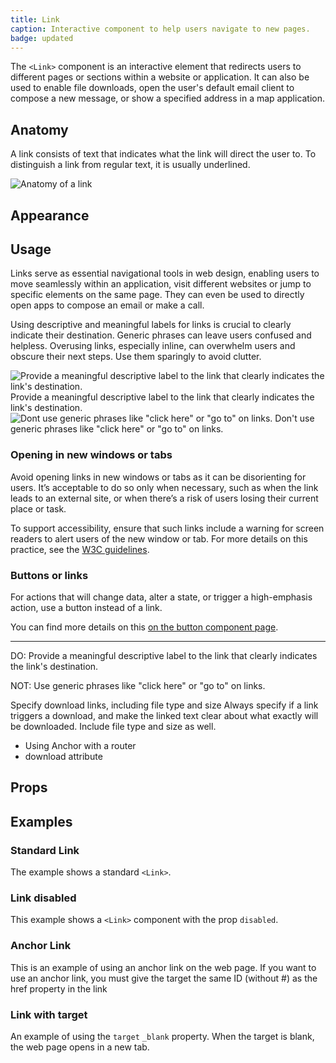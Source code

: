 ```yaml
---
title: Link
caption: Interactive component to help users navigate to new pages.
badge: updated
---
```


The `<Link>` component is an interactive element that redirects users to different pages or sections within a website or application. It can also be used to enable file downloads, open the user's default email client to compose a new message, or show a specified address in a map application.

## Anatomy

A link consists of text that indicates what the link will direct the user to. To distinguish a link from regular text, it is usually underlined.

<Image
  src="/link/link-anatomy.jpg"
  alt="Anatomy of a link"
  width={800}
  height={550}
  className="mx-auto block"
/>

## Appearance

<AppearanceDemo component={title} />

<AppearanceTable component={title} />

## Usage

Links serve as essential navigational tools in web design, enabling users to move seamlessly within an application, visit different websites or jump to specific elements on the same page. They can even be used to directly open apps to compose an email or make a call.

Using descriptive and meaningful labels for links is crucial to clearly indicate their destination. Generic phrases can leave users confused and helpless. Overusing links, especially inline, can overwhelm users and obscure their next steps. Use them sparingly to avoid clutter.

<GuidelineTiles>
  <Do>
    <Do.Figure>
      <Image
        width={700}
        height={700}
        unoptimized
        src="/link/link-label-do.jpg"
        alt="Provide a meaningful descriptive label to the link that clearly indicates the link's destination."
      />
    </Do.Figure>
    <Do.Description>
      Provide a meaningful descriptive label to the link that clearly indicates
      the link's destination.
    </Do.Description>
  </Do>
  <Dont>
    <Dont.Figure>
      <Image
        width={700}
        height={700}
        unoptimized
        src="/link/link-label-dont.jpg"
        alt='Dont use generic phrases like "click here" or "go to" on links.'
      />
    </Dont.Figure>
    <Dont.Description>
      Don't use generic phrases like "click here" or "go to" on links.
    </Dont.Description>
  </Dont>
</GuidelineTiles>

### Opening in new windows or tabs

Avoid opening links in new windows or tabs as it can be disorienting for users. It’s acceptable to do so only when necessary, such as when the link leads to an external site, or when there’s a risk of users losing their current place or task.

To support accessibility, ensure that such links include a warning for screen readers to alert users of the new window or tab. For more details on this practice, see the [W3C guidelines](https://www.w3.org/TR/WCAG20-TECHS/G200.html).

### Buttons or links

For actions that will change data, alter a state, or trigger a high-emphasis action, use a button instead of a link.

You can find more details on this [on the button component page](/components/form/button#button-or-link).

---

DO: Provide a meaningful descriptive label to the link that clearly indicates the link's destination.

NOT: Use generic phrases like "click here" or "go to" on links.

Specify download links, including file type and size
Always specify if a link triggers a download, and make the linked text clear about what exactly will be downloaded. Include file type and size as well.

- Using Anchor with a router
- download attribute

## Props

<PropsTable component={title} />

## Examples

### Standard Link

The example shows a standard `<Link>`.

<ComponentDemo file="./link-standard.demo.tsx" />

### Link disabled

This example shows a `<Link>` component with the prop `disabled`.

<ComponentDemo file="./link-disabled.demo.tsx" />

### Anchor Link

This is an example of using an anchor link on the web page. If you want to use an anchor link, you must give the target the same ID (without #) as the href property in the link

<ComponentDemo file="./link-anchor.demo.tsx" />

### Link with target

An example of using the `target` `_blank` property. When the target is blank, the web page opens in a new tab.

<ComponentDemo file="./link-target.demo.tsx" />
